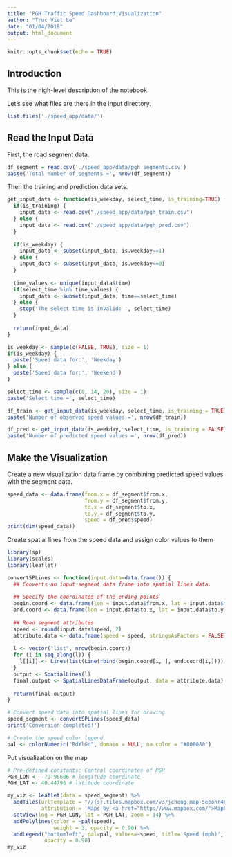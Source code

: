 ```yaml
---
title: "PGH Traffic Speed Dashboard Visualization"
author: "Truc Viet Le"
date: "01/04/2019"
output: html_document
---
```


```r
knitr::opts_chunk$set(echo = TRUE)
```

## Introduction

This is the high-level description of the notebook.

Let's see what files are there in the input directory.

```r
list.files('./speed_app/data/')
```

## Read the Input Data

First, the road segment data.

```r
df_segment = read.csv('./speed_app/data/pgh_segments.csv')
paste('Total number of segments =', nrow(df_segment))
```

Then the training and prediction data sets.

```r
get_input_data <- function(is_weekday, select_time, is_training=TRUE) {
  if(is_training) {
    input_data <- read.csv("./speed_app/data/pgh_train.csv")
  } else {
    input_data <- read.csv("./speed_app/data/pgh_pred.csv")
  }
  
  if(is_weekday) {
    input_data <- subset(input_data, is.weekday==1)
  } else {
    input_data <- subset(input_data, is.weekday==0)
  }
  
  time_values <- unique(input_data$time)
  if(select_time %in% time_values) {
    input_data <- subset(input_data, time==select_time)
  } else {
    stop('The select time is invalid: ', select_time)
  }
  
  return(input_data)
}

is_weekday <- sample(c(FALSE, TRUE), size = 1)
if(is_weekday) {
  paste('Speed data for:', 'Weekday')
} else {
  paste('Speed data for:', 'Weekend')
}

select_time <- sample(c(8, 14, 20), size = 1)
paste('Select time =', select_time)

df_train <- get_input_data(is_weekday, select_time, is_training = TRUE)
paste('Number of observed speed values =', nrow(df_train))

df_pred <- get_input_data(is_weekday, select_time, is_training = FALSE)
paste('Number of predicted speed values =', nrow(df_pred))
```

## Make the Visualization

Create a new visualization data frame by combining predicted speed values with the segment data.

```r
speed_data <- data.frame(from.x = df_segment$from.x,
                         from.y = df_segment$from.y,
                         to.x = df_segment$to.x,
                         to.y = df_segment$to.y,
                         speed = df_pred$speed)
print(dim(speed_data))
```

Create spatial lines from the speed data and assign color values to them

```r
library(sp)
library(scales)
library(leaflet)

convertSPLines <- function(input.data=data.frame()) {
  ## Converts an input segment data frame into spatial lines data.
  
  ## Specify the coordinates of the ending points
  begin.coord <- data.frame(lon = input.data$from.x, lat = input.data$from.y)
  end.coord <- data.frame(lon = input.data$to.x, lat = input.data$to.y)
  
  ## Road segment attributes
  speed <- round(input.data$speed, 2)
  attribute.data <- data.frame(speed = speed, stringsAsFactors = FALSE)
  
  l <- vector("list", nrow(begin.coord))
  for (i in seq_along(l)) {
    l[[i]] <- Lines(list(Line(rbind(begin.coord[i, ], end.coord[i,]))), as.character(i))
  }
  output <- SpatialLines(l)
  final.output <- SpatialLinesDataFrame(output, data = attribute.data)
  
  return(final.output)
}

# Convert speed data into spatial lines for drawing
speed_segment <- convertSPLines(speed_data)
print('Conversion completed!')

# Create the speed color legend
pal <- colorNumeric("RdYlGn", domain = NULL, na.color = "#808080")
```

Put visualization on the map

```r
# Pre-defined constants: Central coordinates of PGH
PGH_LON <- -79.98606 # longitude coordinate
PGH_LAT <- 40.44796 # latitude coordinate

my_viz <- leaflet(data = speed_segment) %>%
  addTiles(urlTemplate = "//{s}.tiles.mapbox.com/v3/jcheng.map-5ebohr46/{z}/{x}/{y}.png",
           attribution = 'Maps by <a href="http://www.mapbox.com/">Mapbox</a>') %>%
  setView(lng = PGH_LON, lat = PGH_LAT, zoom = 14) %>%
  addPolylines(color = ~pal(speed),
               weight = 3, opacity = 0.90) %>%
  addLegend("bottomleft", pal=pal, values=~speed, title='Speed (mph)',
            opacity = 0.90)
my_viz
```
